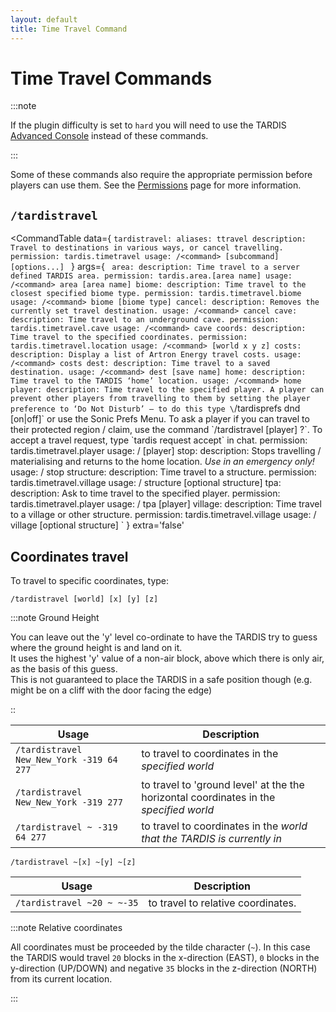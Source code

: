 ```yaml
---
layout: default
title: Time Travel Command
---
```



# Time Travel Commands

:::note

If the plugin difficulty is set to `hard` you will need to use the
TARDIS [Advanced Console](/advanced-console) instead of these commands.

:::

Some of these commands also require the appropriate permission before players can use them. See
the [Permissions](/permissions#ttperms) page for more information.

## `/tardistravel`

<CommandTable data={
`tardistravel:
    aliases: ttravel
    description: Travel to destinations in various ways, or cancel travelling.
    permission: tardis.timetravel
    usage: /<command> [subcommand] [options...]
    `
}
args={
    `
    area:
      description: Time travel to a server defined TARDIS area.
      permission: tardis.area.[area name]
      usage: /<command> area [area name]
    biome:
      description: Time travel to the closest specified biome type.
      permission: tardis.timetravel.biome
      usage: /<command> biome [biome type]
    cancel:
      description: Removes the currently set travel destination.
      usage: /<command> cancel
    cave:
      description: Time travel to an underground cave.
      permission: tardis.timetravel.cave
      usage: /<command> cave
    coords:
      description: Time travel to the specified coordinates.
      permission: tardis.timetravel.location
      usage: /<command> [world x y z]
    costs:
      description: Display a list of Artron Energy travel costs.
      usage: /<command> costs
    dest:
      description: Time travel to a saved destination.
      usage: /<command> dest [save name]
    home:
      description: Time travel to the TARDIS ‘home’ location.
      usage: /<command> home
    player:
      description: Time travel to the specified player. A player can prevent other players from travelling to them by setting the player preference to ‘Do Not Disturb’ — to do this type \`/tardisprefs dnd [on|off]\` or use the Sonic Prefs Menu. To ask a player if you can travel to their protected region / claim, use the command \`/tardistravel [player] ?\`. To accept a travel request, type \`tardis request accept\` in chat.
      permission: tardis.timetravel.player
      usage: /<command> [player]
    stop:
      description: Stops travelling / materialising and returns to the home location. _Use in an emergency only!_
      usage: /<command> stop
    structure:
      description: Time travel to a structure.
      permission: tardis.timetravel.village
      usage: /<command> structure [optional structure]
    tpa:
      description: Ask to time travel to the specified player.
      permission: tardis.timetravel.player
      usage: /<command> tpa [player]
    village:
      description: Time travel to a village or other structure.
      permission: tardis.timetravel.village
      usage: /<command> village [optional structure]
    `
}
extra='false'
>
</CommandTable>

## Coordinates travel

To travel to specific coordinates, type:

```
/tardistravel [world] [x] [y] [z]
```
:::note Ground Height

You can leave out the 'y' level co-ordinate to have the TARDIS try to guess where the ground height is and land on it.    
It uses the highest 'y' value of a non-air block, above which there is only air, as the basis of this guess.     
This is not guaranteed to place the TARDIS in a safe position though (e.g. might be on a cliff with the door facing the edge)

::

| Usage                                    | Description                                                                            |
|------------------------------------------|----------------------------------------------------------------------------------------|
| `/tardistravel New_New_York -319 64 277` | to travel to coordinates in the _specified world_                                      |
| `/tardistravel New_New_York -319 277`    | to travel to 'ground level' at the the horizontal coordinates in the _specified world_ |
| `/tardistravel ~ -319 64 277`            | to travel to coordinates in the _world that the TARDIS is currently in_                |

```
/tardistravel ~[x] ~[y] ~[z]
```

| Usage                      | Description                        |
|----------------------------|------------------------------------|
| `/tardistravel ~20 ~ ~-35` | to travel to relative coordinates. |

:::note Relative coordinates

All coordinates must be proceeded by the
tilde character (`~`). In this case the TARDIS would travel `20` blocks in the x-direction (EAST), `0` blocks in the
y-direction (UP/DOWN) and negative `35` blocks in the z-direction (NORTH) from its current location.

:::
